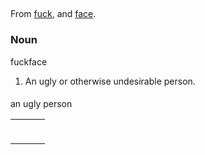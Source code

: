=={{en}}==
==={{etym}}===
From [[fuck]], and [[face]].
===Noun===
;fuckface
# An ugly or otherwise undesirable person.
===={{trans}}====
;an ugly person
{| border=0  width=100%
|-
|bgcolor="#FFFFE0" valign=top width=48%|
{|

|}
| width=1% |
|bgcolor="#FFFFE0" valign=top width=48%|
{|

|}
|}